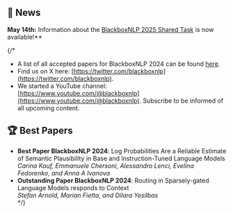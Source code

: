 ## 📣 News 

**May 14th:** Information about the [BlackboxNLP 2025 Shared Task](/2025/task) is now available!**

{/* 
- A list of all accepted papers for BlackboxNLP 2024 can be found [here](https://blackboxnlp.github.io/papers).
- Find us on X here: [https://twitter.com/blackboxnlp](https://twitter.com/blackboxnlp).
- We started a YouTube channel: [https://www.youtube.com/@blackboxnlp](https://www.youtube.com/@blackboxnlp). Subscribe to be informed of all upcoming content. 

## 🏆 Best Papers

- **Best Paper BlackboxNLP 2024**: Log Probabilities Are a Reliable Estimate of Semantic Plausibility in Base and Instruction-Tuned Language Models<br>_Carina Kauf, Emmanuele Chersoni, Alessandro Lenci, Evelina Fedorenko, and Anna A Ivanova_</br>
- **Outstanding Paper BlackboxNLP 2024**: Routing in Sparsely-gated Language Models responds to Context<br>_Stefan Arnold, Marian Fietta, and Dilara Yesilbas_</br> */}